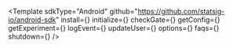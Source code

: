 

<Template
  sdkType="Android"
  github="https://github.com/statsig-io/android-sdk"
  install={<Install />}
  initialize={<Initialize />}
  checkGate={<CheckGate />}
  getConfig={<GetConfig />}
  getExperiment={<GetExperiment />}
  logEvent={<LogEvent />}
  updateUser={<UpdateUser />}
  options={<Options />}
  faqs={<FAQs />}
  shutdown={<Shutdown />}
/>
